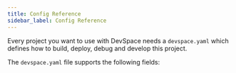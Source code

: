 ```yaml
---
title: Config Reference
sidebar_label: Config Reference
---
```



Every project you want to use with DevSpace needs a `devspace.yaml` which defines how to build, deploy, debug and develop this project. 

The `devspace.yaml` file supports the following fields:

<PartialConfig />
